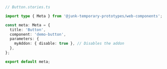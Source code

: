 ```ts
// Button.stories.ts

import type { Meta } from '@junk-temporary-prototypes/web-components';

const meta: Meta = {
  title: 'Button',
  component: 'demo-button',
  parameters: {
    myAddon: { disable: true }, // Disables the addon
  },
};

export default meta;
```
